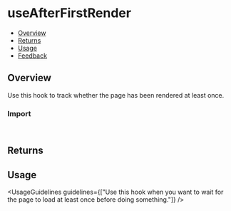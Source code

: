 
<Meta of={UseAfterFirstRenderStories} />

# useAfterFirstRender

- [Overview](#overview)
- [Returns](#returns)
- [Usage](#usage)
- [Feedback](#feedback)

## Overview

Use this hook to track whether the page has been rendered at least once.

<Canvas of={UseAfterFirstRenderStories.Overview} />

### Import

```js
import { useAfterFirstRender } from "monday-ui-react-core/hooks";
```

## Returns

<FunctionArguments>
  <FunctionArgument type="boolean" description="Whether the first render happened or not." />
</FunctionArguments>

## Usage

<UsageGuidelines
  guidelines={["Use this hook when you want to wait for the page to load at least once before doing something."]}
/>
